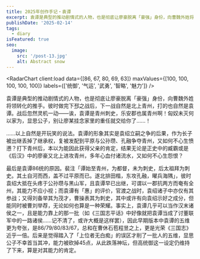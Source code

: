 ```yaml
---
title: 2025年创作手记・袁谭
excerpt: 袁谭是典型的推动剧情式的人物，也是彻底让廖豪脱离「豪强」身份，向曹魏外姓将领转化的推手。
publishDate: '2025-02-14'
tags:
  - diary
isFeatured: true
seo:
  image:
    src: '/post-13.jpg'
    alt: Abstract snow
---
```



<RadarChart client:load data={[86, 67, 80, 69, 63]} maxValues={[100, 100, 100, 100, 100]} labels={['统御', '气运', '武勇', '智略', '魅力']} />

袁谭是典型的推动剧情式的人物，也是彻底让廖豪脱离「豪强」身份，向曹魏外姓将领转化的推手。彼时做完下邳之战后，下一战自然是北上青州，打的也自然是袁谭。战后忽然灵机一动——诶，袁谭是青州刺史，乐安郡也属青州啊！匈奴未灭何以家为，显思公子，别让廖某挂念家里的重任就交给你了……！

……以上自然是开玩笑的说法。袁谭的形象其实是袁绍立嗣之争的后果，作为长子被出继丢掉了继承权，复被发配到平原与公孙瓒、孔融争夺青州，又如何不心生愤懑？打下青州后，本以为能因此获得父亲的肯定，结果无论是正史中的臧霸或是《后汉》中的廖豪又北上进攻青州，多年心血付诸流水，又如何不心生怨恨？

最后是袁谭86统的原因。裴注「谭始至青州，为都督，未为刺史，后太祖拜为刺史。其土自河而西，盖不过平原而已。遂北排田楷，东攻孔融，曜兵海隅」，彼时袁绍大抵在头疼于公孙瓒与黑山军，且袁谭早已出继，可谓以一郡抗两方而奄有全州，其能力不应小视；而袁谭有「惠」的评价，官渡之战时，袁绍诸子中亦仅有其参战；又得刘备举其为茂才，曹操表其为刺史，其中或许有向袁绍示好之成分，但能同时被曹刘举荐，无论如何也算是一种荣耀。事实上，袁谭几乎可以当作汉末诸侯之一，且是能力靠上的那一批（如《三国志平话》中好像就把袁谭当成了讨董联军中的一路诸侯……记不清了，或许大概是这样罢），因此早期版本中袁谭的五维更为夸张，是86/79/80/83/67，总和在曹休石苞程昱之上，更是光荣《三国志》近乎一倍。后来是觉得踏入了「上位者无白痴」的误区才削了一批人的五维，显思公子不幸首当其冲，能力被砍掉45点，从此跌落神坛，但高统御这一设定仍维持了下来，算是对其能力的肯定。
